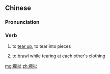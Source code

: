 ==Chinese==
{{zh-forms}}

===Pronunciation===
{{zh-pron
|m=sīchě
|cat=v
}}

===Verb===
{{zh-verb}}

# to [[tear up]], to tear into pieces
# {{lb|zh|by extension}} to [[brawl]] while tearing at each other's clothing

[[mg:撕扯]]
[[zh:撕扯]]